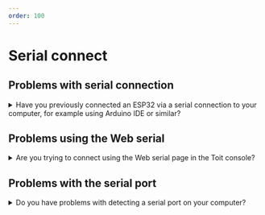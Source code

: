 ```yaml
---
order: 100
---
```


# Serial connect

## Problems with serial connection

<details>
  <summary>Have you previously connected an ESP32 via a serial connection to your computer, for example using Arduino IDE or similar?</summary>

<Tabs>
<Tab label="YES">

Remember to close your Arduino (or similar) IDE before you continue with the serial connection steps with Toit.

</Tab>
<Tab label="NO">

If you are using macOS or Windows, you might need to install or update the following USB driver on your computer:

- The USB to UART Bridge VCP driver from [here](https://www.silabs.com/developers/usb-to-uart-bridge-vcp-drivers).

For Windows, install the CP210x Universal Windows Driver.
For macOS, install the CP210x VCP Mac OSX Driver.

Install the driver, _reboot your computer_ and you are ready to talk to your ESP32 via a serial port.

</Tab>
</Tabs>
</details>

## Problems using the Web serial

<details>
  <summary>Are you trying to connect using the Web serial page in the Toit console?</summary>

<Tabs>
<Tab label="YES">

- Try a different serial port on your computer

- If you are on Windows, try to update Windows and/or your browser, if any updates are available.

- Try to disconnect all other serial connections, if any, from your computer, to be sure to only have the ESP32 connected to your computer as the only one

- Be sure to use the correct type of USB cable to connect with when provisioning your ESP32, in other words a cable for both data and power, and not only for power usage

</Tab>
<Tab label="NO">

If you are using the Toit CLI:

- Run the `toit serial ports` CLI command to detect the correct serial port to use

- Try using a different serial port on your computer

- Try to disconnect all other serial connections, if any, from your computer, to be sure to only have the ESP32 connected to your computer as the only one

- Remember to close the browser window if you have tried to create a serial connection in the browser via https://console.toit.io/serial first

- If you are on Linux, make sure you are in the `dialout` group as explained [here](https://docs.espressif.com/projects/esp-idf/en/latest/esp32/get-started/establish-serial-connection.html#adding-user-to-dialout-on-linux)

- Be sure to use the correct type of USB cable to connect with when provisioning your ESP32, in other words a cable for both data and power, and not only for power usage

</Tab>
</Tabs>
</details>

## Problems with the serial port

<details>
  <summary>Do you have problems with detecting a serial port on your computer?</summary>

<Tabs>
<Tab label="YES">

The Toit CLI offers commands to help you connect your ESP32 via a serial connection.

Start by connecting your ESP32 with a USB cable to your computer.

List the serial ports currently in use on your computer by running the following command with the Toit CLI in a terminal window:

```shell
toit serial ports
```

For example, if exactly one serial port, called `COM3`, is currently in use, the output of the command will look like this

```txt
$ toit serial ports
COM3
```

You can monitor the serial output of the ESP32 with the command

```shell
toit serial monitor
```

The `monitor` command can be stopped by `Ctrl+c`

If you have already initially provisioned your ESP32, run the following CLI command to read the hardware information via serial output:

```shell
toit serial info
```

</Tab>
<Tab label="NO">

If you have other problems or issues with getting your ESP32 setup with Toit, please reach out to the Toit engineering team. We are ready to help you get started using the Toit platform.
We are available via the integrated chat, via [Slack](https://chat.toit.io) or you can write us an email using developers@toit.io.

</Tab>
</Tabs>
</details>
